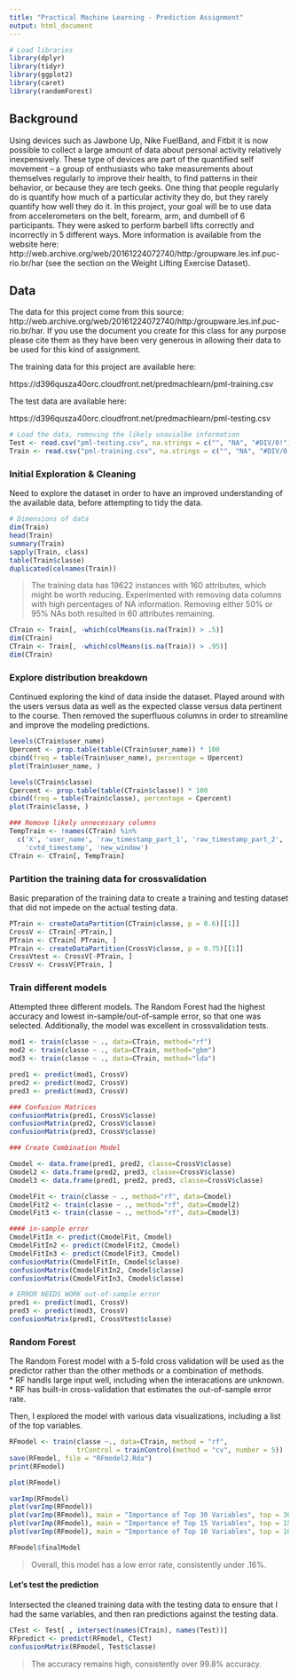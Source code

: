 ```yaml
---
title: "Practical Machine Learning - Prediction Assignment"
output: html_document
---
```


```r

# Load libraries
library(dplyr)
library(tidyr)
library(ggplot2)
library(caret)
library(randomForest)
```

## Background  

Using devices such as Jawbone Up, Nike FuelBand, and Fitbit it is now possible to collect a large amount of data about personal activity relatively inexpensively. These type of devices are part of the quantified self movement – a group of enthusiasts who take measurements about themselves regularly to improve their health, to find patterns in their behavior, or because they are tech geeks. One thing that people regularly do is quantify how much of a particular activity they do, but they rarely quantify how well they do it. In this project, your goal will be to use data from accelerometers on the belt, forearm, arm, and dumbell of 6 participants. They were asked to perform barbell lifts correctly and incorrectly in 5 different ways. More information is available from the website here: http://web.archive.org/web/20161224072740/http:/groupware.les.inf.puc-rio.br/har (see the section on the Weight Lifting Exercise Dataset).  

## Data   

The data for this project come from this source: http://web.archive.org/web/20161224072740/http:/groupware.les.inf.puc-rio.br/har. If you use the document you create for this class for any purpose please cite them as they have been very generous in allowing their data to be used for this kind of assignment.  

The training data for this project are available here: 

https://d396qusza40orc.cloudfront.net/predmachlearn/pml-training.csv  

The test data are available here: 

https://d396qusza40orc.cloudfront.net/predmachlearn/pml-testing.csv  

```r
# Load the data, removing the likely unavialbe information   
Test <- read.csv("pml-testing.csv", na.strings = c("", "NA", "#DIV/0!")) 
Train <- read.csv("pml-training.csv", na.strings = c("", "NA", "#DIV/0!")) 
```


### Initial Exploration & Cleaning  
Need to explore the dataset in order to have an improved understanding of the available data, before attempting to tidy the data.   
```r
# Dimensions of data  
dim(Train)
head(Train)
summary(Train)
sapply(Train, class)
table(Train$classe)
duplicated(colnames(Train))
```

> The training data has 19622 instances with 160 attributes, which might be worth reducing. Experimented with removing data columns with high percentages of NA information. Removing either 50% or 95% NAs both resulted in 60 attributes remaining.   

```r
CTrain <- Train[, -which(colMeans(is.na(Train)) > .5)]
dim(CTrain)
CTrain <- Train[, -which(colMeans(is.na(Train)) > .95)]
dim(CTrain)
```

### Explore distribution breakdown  
Continued exploring the kind of data inside the dataset. Played around with the users versus data as well as the expected classe versus data pertinent to the course. Then removed the superfluous columns in order to streamline and improve the modeling predictions.    
```r
levels(CTrain$user_name)
Upercent <- prop.table(table(CTrain$user_name)) * 100
cbind(freq = table(Train$user_name), percentage = Upercent)
plot(Train$user_name, )

levels(CTrain$classe)
Cpercent <- prop.table(table(CTrain$classe)) * 100
cbind(freq = table(Train$classe), percentage = Cpercent)
plot(Train$classe, )

### Remove likely unnecessary columns
TempTrain <- !names(CTrain) %in% 
  c('X', 'user_name', 'raw_timestamp_part_1', 'raw_timestamp_part_2',
    'cvtd_timestamp', 'new_window')
CTrain <- CTrain[, TempTrain]
```

### Partition the training data for crossvalidation  
Basic preparation of the training data to create a training and testing dataset that did not impede on the actual testing data.  
```r
PTrain <- createDataPartition(CTrain$classe, p = 0.6)[[1]]
CrossV <- CTrain[-PTrain,]
PTrain <- CTrain[ PTrain, ]
PTrain <- createDataPartition(CrossV$classe, p = 0.75)[[1]]
CrossVtest <- CrossV[-PTrain, ]
CrossV <- CrossV[PTrain, ]
```

### Train different models  
Attempted three different models. The Random Forest had the highest accuracy and lowest in-sample/out-of-sample error, so that one was selected. Additionally, the model was excellent in crossvalidation tests.    
```r
mod1 <- train(classe ~ ., data=CTrain, method="rf")
mod2 <- train(classe ~ ., data=CTrain, method="gbm")
mod3 <- train(classe ~ ., data=CTrain, method="lda")

pred1 <- predict(mod1, CrossV)
pred2 <- predict(mod2, CrossV)
pred3 <- predict(mod3, CrossV)

### Confusion Matrices  
confusionMatrix(pred1, CrossV$classe)
confusionMatrix(pred2, CrossV$classe)
confusionMatrix(pred3, CrossV$classe)

### Create Combination Model  

Cmodel <- data.frame(pred1, pred2, classe=CrossV$classe)
Cmodel2 <- data.frame(pred2, pred3, classe=CrossV$classe)
Cmodel3 <- data.frame(pred1, pred2, pred3, classe=CrossV$classe)

CmodelFit <- train(classe ~ ., method="rf", data=Cmodel)
CmodelFit2 <- train(classe ~ ., method="rf", data=Cmodel2)
CmodelFit3 <- train(classe ~ ., method="rf", data=Cmodel3)

#### in-sample error
CmodelFitIn <- predict(CmodelFit, Cmodel)
CmodelFitIn2 <- predict(CmodelFit2, Cmodel)
CmodelFitIn3 <- predict(CmodelFit3, Cmodel)
confusionMatrix(CmodelFitIn, Cmodel$classe)
confusionMatrix(CmodelFitIn2, Cmodel$classe)
confusionMatrix(CmodelFitIn3, Cmodel$classe)

# ERROR NEEDS WORK out-of-sample error
pred1 <- predict(mod1, CrossV)
pred3 <- predict(mod3, CrossV)
confusionMatrix(pred1, CrossVtest$classe)
```

### Random Forest  
The Random Forest model with a 5-fold cross validation will be used as the predictor rather than the other methods or a combination of methods.  
* RF handls large input well, including when the interacations are unknown.  
* RF has built-in cross-validation that estimates the out-of-sample error rate.  

Then, I explored the model with various data visualizations, including a list of the top variables.  
```r
RFmodel <- train(classe ~., data=CTrain, method = "rf", 
                 trControl = trainControl(method = "cv", number = 5))
save(RFmodel, file = "RFmodel2.Rda")
print(RFmodel)

plot(RFmodel)

varImp(RFmodel)
plot(varImp(RFmodel))
plot(varImp(RFmodel), main = "Importance of Top 30 Variables", top = 30)
plot(varImp(RFmodel), main = "Importance of Top 15 Variables", top = 15)
plot(varImp(RFmodel), main = "Importance of Top 10 Variables", top = 10)

RFmodel$finalModel
```
> Overall, this model has a low error rate, consistently under .16%.   

#### Let's test the prediction  
Intersected the cleaned training data with the testing data to ensure that I had the same variables, and then ran predictions against the testing data.  
```r
CTest <- Test[ , intersect(names(CTrain), names(Test))]
RFpredict <- predict(RFmodel, CTest)
confusionMatrix(RFmodel, Test$classe)
```
> The accuracy remains high, consistently over 99.8% accuracy. 





